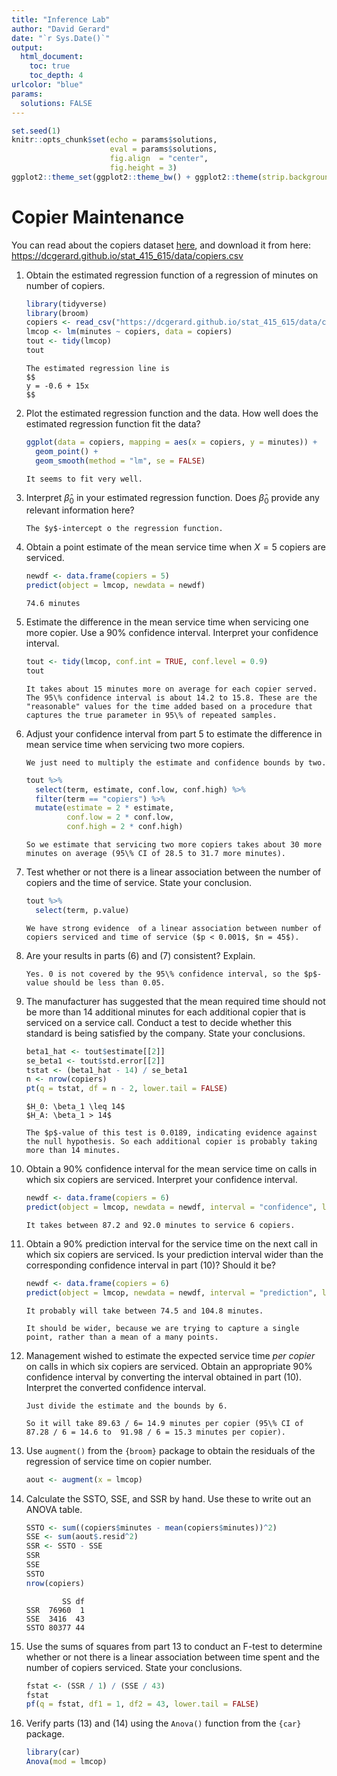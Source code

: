 ```yaml
---
title: "Inference Lab"
author: "David Gerard"
date: "`r Sys.Date()`"
output:  
  html_document:
    toc: true
    toc_depth: 4
urlcolor: "blue"
params:
  solutions: FALSE
---
```


```r
set.seed(1)
knitr::opts_chunk$set(echo = params$solutions, 
                      eval = params$solutions, 
                      fig.align  = "center",
                      fig.height = 3)
ggplot2::theme_set(ggplot2::theme_bw() + ggplot2::theme(strip.background = ggplot2::element_rect(fill = "white")))
```

# Copier Maintenance

You can read about the copiers dataset [here](https://dcgerard.github.io/stat_415_615/data.html#copiers), and download it from here: <https://dcgerard.github.io/stat_415_615/data/copiers.csv>

1. Obtain the estimated regression function of a regression of minutes on number of copiers.

    ```r
    library(tidyverse)
    library(broom)
    copiers <- read_csv("https://dcgerard.github.io/stat_415_615/data/copiers.csv")
    lmcop <- lm(minutes ~ copiers, data = copiers)
    tout <- tidy(lmcop)
    tout
    ```

    ```block
    The estimated regression line is
    $$
    y = -0.6 + 15x
    $$
    ```

2. Plot the estimated regression function and the data. How well does the estimated regression function fit the data?

    ```r
    ggplot(data = copiers, mapping = aes(x = copiers, y = minutes)) +
      geom_point() +
      geom_smooth(method = "lm", se = FALSE)
    ```

    ```block
    It seems to fit very well.
    ```

3. Interpret $\hat{\beta}_0$ in your estimated regression function. Does $\hat{\beta}_0$ provide any relevant information here?

    ```block
    The $y$-intercept o the regression function.
    ```

4. Obtain a point estimate of the mean service time when $X=5$ copiers are serviced.

    ```r
    newdf <- data.frame(copiers = 5)
    predict(object = lmcop, newdata = newdf)
    ```
    
    ```block
    74.6 minutes
    ```

5. Estimate the difference in the mean service time when servicing one more copier. Use a 90% confidence interval. Interpret your confidence interval.

    ```r
    tout <- tidy(lmcop, conf.int = TRUE, conf.level = 0.9)
    tout
    ```

    ```block
    It takes about 15 minutes more on average for each copier served. The 95\% confidence interval is about 14.2 to 15.8. These are the "reasonable" values for the time added based on a procedure that captures the true parameter in 95\% of repeated samples.
    ```

6. Adjust your confidence interval from part 5 to estimate the difference in mean service time when servicing two more copiers.

    ```block
    We just need to multiply the estimate and confidence bounds by two.
    ```
    
    ```r
    tout %>%
      select(term, estimate, conf.low, conf.high) %>%
      filter(term == "copiers") %>%
      mutate(estimate = 2 * estimate,
             conf.low = 2 * conf.low,
             conf.high = 2 * conf.high)
    ```
    
    ```block
    So we estimate that servicing two more copiers takes about 30 more minutes on average (95\% CI of 28.5 to 31.7 more minutes).
    ```

7. Test whether or not there is a linear association between the number of copiers and the time of service. State your conclusion.

    ```r
    tout %>%
      select(term, p.value)
    ```

    ```block
    We have strong evidence  of a linear association between number of copiers serviced and time of service ($p < 0.001$, $n = 45$).
    ```

8. Are your results in parts (6) and (7) consistent? Explain.

    ```block
    Yes. 0 is not covered by the 95\% confidence interval, so the $p$-value should be less than 0.05.
    ```

9. The manufacturer has suggested that the mean required time should not be more than 14 additional minutes for each additional copier that is serviced on a service call. Conduct a test to decide whether this standard is being satisfied by the company. State your conclusions.

    ```r
    beta1_hat <- tout$estimate[[2]]
    se_beta1 <- tout$std.error[[2]]
    tstat <- (beta1_hat - 14) / se_beta1
    n <- nrow(copiers)
    pt(q = tstat, df = n - 2, lower.tail = FALSE)
    ```
    
    ```block
    $H_0: \beta_1 \leq 14$
    $H_A: \beta_1 > 14$
    
    The $p$-value of this test is 0.0189, indicating evidence against the null hypothesis. So each additional copier is probably taking more than 14 minutes.
    ```

10. Obtain a 90\% confidence interval for the mean service time on calls in which six copiers are serviced. Interpret your confidence interval.

    ```r
    newdf <- data.frame(copiers = 6)
    predict(object = lmcop, newdata = newdf, interval = "confidence", level = 0.9)
    ```
    
    ```block
    It takes between 87.2 and 92.0 minutes to service 6 copiers.
    ```

11. Obtain a 90\% prediction interval for the service time on the next call in which six copiers are serviced. Is your prediction interval wider than the corresponding confidence interval in part (10)? Should it be?

    ```r
    newdf <- data.frame(copiers = 6)
    predict(object = lmcop, newdata = newdf, interval = "prediction", level = 0.9)
    ```
    
    ```block
    It probably will take between 74.5 and 104.8 minutes.
    
    It should be wider, because we are trying to capture a single point, rather than a mean of a many points.
    ```

12. Management wished to estimate the expected service time *per copier* on calls in which six copiers are serviced. Obtain an appropriate 90\% confidence interval by converting the interval obtained in part (10). Interpret the converted confidence interval.

    ```block
    Just divide the estimate and the bounds by 6.
    
    So it will take 89.63 / 6= 14.9 minutes per copier (95\% CI of 87.28 / 6 = 14.6 to  91.98 / 6 = 15.3 minutes per copier).
    ```

13. Use `augment()` from the `{broom}` package to obtain the residuals of the regression of service time on copier number.

    ```r
    aout <- augment(x = lmcop)
    ```

13. Calculate the SSTO, SSE, and SSR by hand. Use these to write out an ANOVA table.

    ```r
    SSTO <- sum((copiers$minutes - mean(copiers$minutes))^2)
    SSE <- sum(aout$.resid^2)
    SSR <- SSTO - SSE
    SSR
    SSE
    SSTO
    nrow(copiers)
    ```

    ```block
            SS df
    SSR  76960  1
    SSE  3416  43
    SSTO 80377 44
    ```
    
14. Use the sums of squares from part 13 to conduct an F-test to determine whether or not there is a linear association between time spent and the number of copiers serviced. State your conclusions.

    ```r
    fstat <- (SSR / 1) / (SSE / 43)
    fstat
    pf(q = fstat, df1 = 1, df2 = 43, lower.tail = FALSE)
    ```


15. Verify parts (13) and (14) using the `Anova()` function from the `{car}` package.

    ```r
    library(car)
    Anova(mod = lmcop)
    ```

